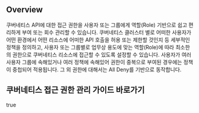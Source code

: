 ## Overview
쿠버네티스 API에 대한 접근 권한을 사용자 또는 그룹에게 역할(Role) 기반으로 쉽고 편리하게 부여 또는 회수 관리할 수 있습니다. 쿠버네티스 클러스터 별로 어떠한 사용자가 어떤 환경에서 어떤 리소스에 어떠한 API 호출을 허용 또는 제한할 것인지 등 세부적인 정책을 정의하고, 사용자 또는 그룹별로 업무상 용도에 맞는 역할(Role)에 따라 최소한의 권한으로 쿠버네티스 리소스에 접근할 수 있도록 설정할 수 있습니다. 사용자가 여러 사용자 그룹에 속해있거나 여러 정책에 속해있어 권한이 중복으로 부여된 경우에는 정책이 중첩되어 적용됩니다. 그 외 권한에 대해서는 All Deny를 기반으로 동작합니다.

## 쿠버네티스 접근 권한 관리 가이드 바로가기
true